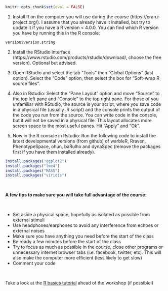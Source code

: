 &nbsp; 

```r

knitr::opts_chunk$set(eval = FALSE)

```

1) Install R on the computer you will use during the course (https://cran.r-project.org/). I assume that you already have it installed, but try to update it if you have a R version < 4.0.0. You can find which R version you have by running this in the R console:

```r

version$version.string

```

2) Install the RStudio interface (https://www.rstudio.com/products/rstudio/download/, choose the free version). Optional but advised.

3) Open RStudio and select the tab "Tools" then "Global Options" (last option). Select the "Code" option, then select the box for "Soft-wrap R source files".

4) Also in Rstudio: Select the "Pane Layout" option and move "Source" to the top left pane and "Console" to the top right pane. For those of you unfamiliar with RStudio, the source is your script, where you save code in a physical file (usually .R script) and the console prints the output of the code you run from the source. You can write code in the console, but it will not be saved in a physical file. This layout allocates more screen space to the most useful panes. Hit "Apply" and "Ok".

5) Now in the R console in Rstudio: Run the following code to install the latest developmental versions (from github) of warbleR, Rraven, PhenotypeSpace, ohun, baRulho and dynaSpec (remove the packages first if you have them installed already).

```r

install.packages("ggplot2") 
install.packages("lme4")
install.packages("MASS")
install.packages("viridis")
```


&nbsp; 

<div class="alert alert-warning">


**A few tips to make sure you will take full advantage of the course**:

&nbsp; 

  - Set aside a physical space, hopefully as isolated as possible from external stimuli
  - Use headphones/earphones to avoid any interference from echoes or external noises
  - Make sure you have anything you need before the start of the class
  - Be ready a few minutes before the start of the class
  - Try to focus as much as possible in the course, close other programs or unnecessary internet browser tabs (i.e. facebook, twitter, etc). This will also make the computer more efficient (less likely to get slow)
  - Comment your code

</div>


&nbsp; 

Take a look at the [R basics tutorial]() ahead of the workshop (if possible!)


